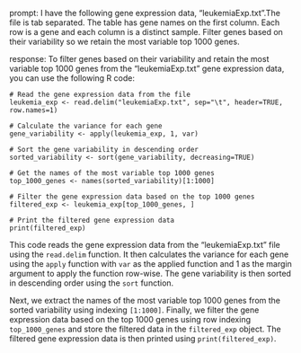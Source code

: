 prompt:
I have the following gene expression data, "leukemiaExp.txt".The file is tab separated. The table has gene names on the first column. Each row is a gene and each column is a distinct sample.  Filter genes based on their variability so we retain the most variable top 1000 genes. 

response:
To filter genes based on their variability and retain the most variable top 1000 genes from the "leukemiaExp.txt" gene expression data, you can use the following R code:

```
# Read the gene expression data from the file
leukemia_exp <- read.delim("leukemiaExp.txt", sep="\t", header=TRUE, row.names=1)

# Calculate the variance for each gene
gene_variability <- apply(leukemia_exp, 1, var)

# Sort the gene variability in descending order
sorted_variability <- sort(gene_variability, decreasing=TRUE)

# Get the names of the most variable top 1000 genes
top_1000_genes <- names(sorted_variability)[1:1000]

# Filter the gene expression data based on the top 1000 genes
filtered_exp <- leukemia_exp[top_1000_genes, ]

# Print the filtered gene expression data
print(filtered_exp)
```

This code reads the gene expression data from the "leukemiaExp.txt" file using the `read.delim` function. It then calculates the variance for each gene using the `apply` function with `var` as the applied function and 1 as the margin argument to apply the function row-wise. The gene variability is then sorted in descending order using the `sort` function.

Next, we extract the names of the most variable top 1000 genes from the sorted variability using indexing `[1:1000]`. Finally, we filter the gene expression data based on the top 1000 genes using row indexing `top_1000_genes` and store the filtered data in the `filtered_exp` object. The filtered gene expression data is then printed using `print(filtered_exp)`.
